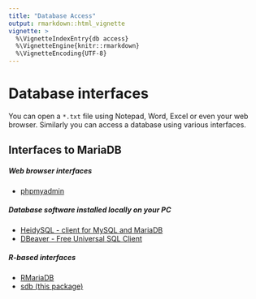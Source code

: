 ```yaml
---
title: "Database Access"
output: rmarkdown::html_vignette
vignette: >
  %\VignetteIndexEntry{db access}
  %\VignetteEngine{knitr::rmarkdown}
  %\VignetteEncoding{UTF-8}
---
```


Database interfaces
===================

You can open a `*.txt` file using Notepad, Word, Excel  or even your web browser.
Similarly you can access a database using various interfaces. 

## Interfaces to MariaDB  

##### Web browser interfaces
 * <a href="http://scidb.mpio.orn.mpg.de/phpmyadmin/" target="_blank"> phpmyadmin </a> 

##### Database software installed locally on your PC
 * <a href="http://www.heidisql.com/" target="_blank">             HeidySQL - client for MySQL and MariaDB </a>
 * <a href="https://dbeaver.jkiss.org/download/" target="_blank">  DBeaver - Free Universal SQL Client </a>

##### R-based interfaces
 * [RMariaDB](https://cran.r-project.org/package=RMariaDB)
 * [sdb (this package)](http://scidb.mpio.orn.mpg.de)

















